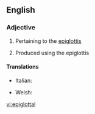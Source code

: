 ==English==

===Adjective===
{{en-adj|-}}

# Pertaining to the [[epiglottis]]
# {{context|phonetics}} Produced using the epiglottis

====Translations====
{{trans-top|pertaining to the epiglottis}}
* Italian: {{t-|it|epiglottale}}
{{trans-mid}}
* Welsh: {{t-|cy|ardafodol}}
{{trans-bottom}}

[[vi:epiglottal]]